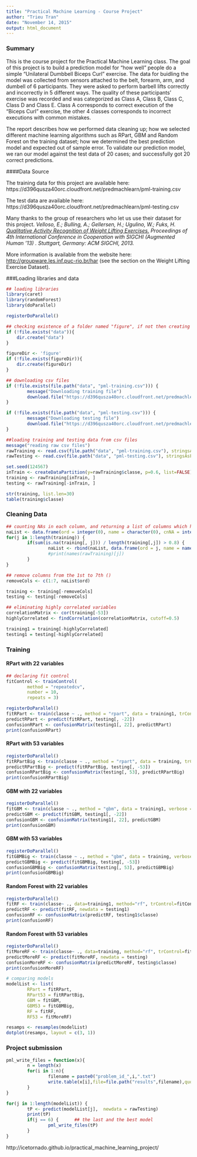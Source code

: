```yaml
---
title: "Practical Machine Learning - Course Project"
author: "Trieu Tran"
date: "November 14, 2015"
output: html_document
---
```

### Summary

This is the course project for the Practical Machine Learning class. The goal of this project is to build a prediction model for "how well" people do a simple "Unilateral Dumbbell Biceps Curl" exercise.  The data for buidling the model was collected from sensors attached to the belt, forearm, arm, and dumbell of 6 participants. They were asked to perform barbell lifts correctly and incorrectly in 5 different ways. The quality of these participants' exercise was recorded and was categorized as Class A, Class B, Class C, Class D and Class E.  Class A corresponds to correct execution of the "Biceps Curl" exercise, the other 4 classes corresponds to incorrect executions with common mistakes. 

The report describes how we performed data cleaning up; how we selected different machine learning algorithms such as RPart, GBM and Random Forest on the training dataset; how we determined the best prediction model and expected out of sample error.  To validate our prediction model, we ran our model against the test data of 20 cases; and successfully got 20 correct predictions.

####Data Source

The training data for this project are available here: 
https://d396qusza40orc.cloudfront.net/predmachlearn/pml-training.csv

The test data are available here: 
https://d396qusza40orc.cloudfront.net/predmachlearn/pml-testing.csv

Many thanks to the group of researchers who let us use their dataset for this project.
<em>Velloso, E.; Bulling, A.; Gellersen, H.; Ugulino, W.; Fuks, H. [Qualitative Activity Recognition of Weight Lifting Exercises.](http://groupware.les.inf.puc-rio.br/work.jsf?p1=11201) Proceedings of 4th International Conference in Cooperation with SIGCHI (Augmented Human '13) . Stuttgart, Germany: ACM SIGCHI, 2013.</em>

More information is available from the website here: [http://groupware.les.inf.puc-rio.br/har](http://groupware.les.inf.puc-rio.br/har) (see the section on the Weight Lifting Exercise Dataset). 

###Loading libraries and data

```r
## loading libraries
library(caret)
library(randomForest)
library(doParallel)

registerDoParallel()

## checking existence of a folder named "figure", if not then creating one to store plot figures
if (!file.exists("data")){
    dir.create("data")
}

figureDir <- 'figure'
if (!file.exists(figureDir)){
    dir.create(figureDir)
} 

## downloading csv files
if (!file.exists(file.path("data", "pml-training.csv"))) {
        message("Downloading training file")
        download.file("https://d396qusza40orc.cloudfront.net/predmachlearn/pml-training.csv", destfile = file.path("data", "pml-training.csv"))
}

if (!file.exists(file.path("data", "pml-testing.csv"))) {
        message("Downloading testing file")
        download.file("https://d396qusza40orc.cloudfront.net/predmachlearn/pml-testing.csv", destfile = file.path("data", "pml-testing.csv"))
}

##loading training and testing data from csv files
message("reading raw csv files")
rawTraining <- read.csv(file.path("data", "pml-training.csv"), stringsAsFactors=FALSE, na.strings = c("NA","#DIV/0!",""))
rawTesting <- read.csv(file.path("data", "pml-testing.csv"), stringsAsFactors=FALSE, na.strings = c("NA","#DIV/0!",""))

set.seed(124567)
inTrain <- createDataPartition(y=rawTraining$classe, p=0.6, list=FALSE)
training <- rawTraining[inTrain, ]
testing <- rawTraining[-inTrain, ]

str(training, list.len=30)
table(training$classe)
```

### Cleaning Data
```r
## counting NAs in each column, and returning a list of columns which have  > 80% NAs
naList <- data.frame(ord = integer(0), name = character(0), cnNA = integer(0))
for(j in 1:length(training)) {
        if(sum(is.na(training[, j])) / length(training[,j]) > 0.8) {
                naList <- rbind(naList, data.frame(ord = j, name = names(training)[j], cnNA = sum(is.na(training[, j]))))
                #print(names(rawTraining)[j])
        }
}

## remove columns from the 1st to 7th ()
removeCols <- c(1:7, naList$ord)

training <- training[-removeCols]
testing <- testing[-removeCols]

## eliminating highly correlated variables
correlationMatrix <- cor(training[-53])
highlyCorrelated <- findCorrelation(correlationMatrix, cutoff=0.5)

training1 = training[-highlyCorrelated]
testing1 = testing[-highlyCorrelated]
```

### Training
#### RPart with 22 variables
```r
## declaring fit control
fitControl <- trainControl(
        method = "repeatedcv",
        number = 10,
        repeats = 3)

registerDoParallel()
fitRPart <- train(classe ~ ., method = "rpart", data = training1, trControl = fitControl)
predictRPart <- predict(fitRPart, testing[, -22])
confusionRPart <- confusionMatrix(testing1[, 22], predictRPart)
print(confusionRPart)
```

#### RPart with 53 variables
```r
registerDoParallel()
fitRPartBig <- train(classe ~ ., method = "rpart", data = training, trControl = fitControl)
predictRPartBig <- predict(fitRPartBig, testing[, -53])
confusionRPartBig <- confusionMatrix(testing[, 53], predictRPartBig)
print(confusionRPartBig)
```

#### GBM with 22 variables
```r
registerDoParallel()
fitGBM <- train(classe ~ ., method = "gbm", data = training1, verbose = FALSE, trControl = fitControl)
predictGBM <- predict(fitGBM, testing1[, -22])
confusionGBM <- confusionMatrix(testing1[, 22], predictGBM)
print(confusionGBM)
```

#### GBM with 53 variables
```r
registerDoParallel()
fitGBMBig <- train(classe ~ ., method = "gbm", data = training, verbose = FALSE, trControl = fitControl)
predictGBMBig <- predict(fitGBMBig, testing[, -53])
confusionGBMBig <- confusionMatrix(testing[, 53], predictGBMBig)
print(confusionGBMBig)
```

#### Random Forest with 22 variables
```r
registerDoParallel()
fitRF <- train(classe~ ., data=training1, method="rf", trControl=fitControl, verbose = FALSE)
predictRF <- predict(fitRF, newdata = testing1)
confusionRF <- confusionMatrix(predictRF, testing1$classe)
print(confusionRF)
```

#### Random Forest with 53 variables
```r
registerDoParallel()
fitMoreRF <- train(classe~ ., data=training, method="rf", trControl=fitControl, verbose = FALSE)
predictMoreRF <- predict(fitMoreRF, newdata = testing)
confusionMoreRF <- confusionMatrix(predictMoreRF, testing$classe)
print(confusionMoreRF)
```

```r
# comparing models
modelList <- list(
        RPart = fitRPart,
        RPart53 = fitRPartBig,
        GBM = fitGBM,
        GBM53 = fitGBMBig,
        RF = fitRF,
        RF53 = fitMoreRF)

resamps <- resamples(modelList)
dotplot(resamps, layout = c(3, 1))
```

### Project submission
```r
pml_write_files = function(x){
        n = length(x)
        for(i in 1:n){
                filename = paste0("problem_id_",i,".txt")
                write.table(x[i],file=file.path("results",filename),quote=FALSE,row.names=FALSE,col.names=FALSE)
        }
}

for(j in 1:length(modelList)) {
        tP <- predict(modelList[j],  newdata = rawTesting)
        print(tP)
        if(j == 6) {      ## the last and the best model
                pml_write_files(tP)
        }
}

```
http://icetornado.github.io/practical_machine_learning_project/